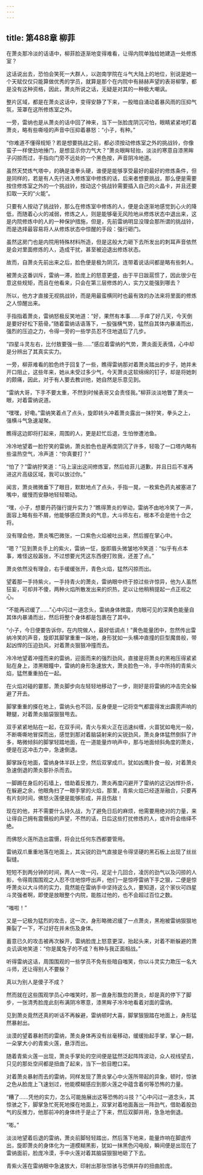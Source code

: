 ```yaml
---
---
---
```

title: 第488章 柳菲
---



在萧炎那冷淡的话语中，柳菲脸逐渐地变得难看，让得内院单独给她建造一处修炼室？

这话说出去，恐怕会笑死一大群人，以迦南学院在斗气大陆上的地位，别说是她一个天赋仅仅只能算做优秀的学员，就算是那个在内院中有赫赫声望的表哥柳擎，都是没有这种资格，因此，萧炎所说之话，无疑是对其的一种极大嘲讽。

整片区域，都是在萧炎这话中，变得安静了下来，一股暗自涌动着暴风雨的压抑气氛，笼罩在这所修炼室之外。

一旁，雷纳也是从萧炎的话中回了神来，当下一张脸庞阴沉可怕，眼睛紧紧地盯着萧炎，略有些嘶哑的声音中压抑着暴怒：“小子，有种。”

“你难道不懂得规矩？若是想要挑战之前，都必须按动修炼室之外的挑战铃，你像蛮子一样使劲地捶门，是想显示你力气大？”萧炎眼眸轻抬，淡淡的寒意自漆黑眸子闪掠而过，手指向门旁不远处的一个黑色按，声音阴冷地道。

虽然天焚炼气塔中，的确是谁拳头硬，谁便是能够享受最好的最好的修炼条件，但是同样的，若是有人先行进入修炼室中修炼的话，后来者想要挑战，那么便是需要按住修炼室之外的一个挑战铃，按动这个挑战铃需要插入自己的火晶卡，并且还要扣取一天的“火能”。

只要有人按动了挑战铃，那么在修炼室中修炼的人，便是会逐渐地感觉到心火的降低，而随着心火的减弱，修炼之人，则是能够毫无风险地从修炼状态中退出来，这是内院修炼中的人的一种保护措施，但是，先前雷纳明显没理会那所谓的挑战铃，而是选择最容易将人从修炼状态中惊醒的手段：强行砸门。

虽然这房门也是内院用特殊材料所造，但是这般大力砸下去所发出的刺耳声音依然是会对里面修炼的人，造成干扰，甚至被迫退出修炼状态。

故而，自萧炎先前出来之后，脸色便是极为阴沉，连带着说话间都是略有些刺人。

被萧炎这番训斥，雷纳一滞，脸庞上的怒意更盛，由于平日跋扈惯了，因此很少在意这些规矩，而且在他看来，只会在第三层修炼的人，实力又能强到哪去？

所以，他方才直接无视挑战铃，而是用最蛮横同时也最有效的办法来将里面的修炼之人惊醒出来。

手指指着萧炎，雷纳怒极反笑地道：“好，果然有本事……手痒了好几天，今天倒是要好好松下筋骨。”随着雷纳话语落下，一股强横气势，猛然自其体内暴涌而出，强烈的压迫之力，令得一旁的一些学员忍不住地退后了几步。

“四星斗灵左右，比付敖要强一些……”感应着雷纳的气势，萧炎面无表情，心中却是分辨出了其真实实力。

一旁，柳菲难看的脸色终于回复了一些，瞧得雷纳那对着萧炎踏出的步子，她并未开口阻止，这些年来，她从未受过多少气，今天萧炎这软绵绵的钉子，却是将她刺的颇痛，因此，对于有人要去教训他，她自然是乐意见到。

“雷纳大哥，下手不要太重，不然到时候表哥又会责怪我。”柳菲淡淡地瞥了萧炎一眼，对着雷纳说道。

“嘿嘿，好嘞。”雷纳笑着点了点头，旋即转头冲着萧炎露出一抹狞笑，拳头之上，强横斗气急速凝聚。

瞧得这边即将打起来，周围的人，更是赶忙后退，生怕惨遭池鱼。

冷冷地望着一脸狞笑的雷纳，萧炎脸色也是再度阴沉了许多，轻吸了一口塔内略有些温热空气，冷声道：“你真要打？”

“怕了？”雷纳狞笑道：“马上滚出这间修炼室，然后给菲儿道歉，并且日后不准再进这片高级区域，我可以放过你。”

闻言，萧炎微微垂下了眼目，默默地点了点头，手指一晃，一枚紫色药丸被塞进了嘴中，缓慢而安静地轻轻嚼动。

“嘿，小子，想要丹药强行提升实力？”瞧得萧炎的举动，雷纳不由地冷笑了一声，面容上略有些不屑，他能够感应萧炎的气息，大斗师左右，根本不会是他十合之将。

没有理会他，萧炎嘴巴微张，一口紫色火焰被吐出来，然后握在掌心中。

“嗯？”见到萧炎手上的紫火，雷纳一怔，旋即眉头微皱地冷笑道：“似乎有点本事，难怪这般嚣张，不过想要光凭这东西便打败我，还差了点。”

萧炎依然没有理会，右手缓缓张开，青色火焰，猛然闪掠而出。

望着那一手持紫火，一手持青火的萧炎，雷纳眼中终于掠过些许惊异，他为人虽然狂妄，可却并不傻，两种火焰所散发出来的炽热，足以让他稍稍提起一点正视之心。

“不能再迟缓了……”心中闪过一道念头，雷纳身体微震，肉眼可见的深黄色能量自其体内暴涌而出，然后将整个身体都是包裹在了其中。

“小子，今日便要告诉你，在内院做人，最好低调点！”黄色能量团中，忽然传出雷纳冷笑的声音，旋即其脚掌重重一跺地，身形犹如一头横冲直撞的巨型魔兽般，带起凶悍的压迫劲风，对着萧炎狠狠冲撞而去。

冷冷地望着冲撞而来的雷纳，迎面而来的强烈劲风，直接是将萧炎的黑袍压得紧紧贴在身上，漆黑眼瞳中，雷纳的身形急速放大，萧炎脸色一冷，手中所持的青紫火焰，猛然重重拍在一起。

在火焰对碰的霎那，萧炎脚步向左轻轻地移动了一步，刚好是将雷纳的冲击完全躲避了开去。

脚掌重重的搽在地上，雷纳头也不回，反身便是一记将空气都震得发出霹雳声响的鞭腿，对着萧炎脑袋狠狠甩去。

双手紧紧地贴在一起，在双手间，青火与紫火正在迅速纠缠，火苗犹如电光一般，不断嘶嘶地冒探而出，感觉到那对着脑袋射来的尖锐劲风，萧炎身体猛然倒斜了许多，略微倾斜的脚掌轻踏地面，在一道能量炸响声中，那与地面倾斜角度的萧炎，便是在这冲击力中，急速倒退。

脚掌跺在地面，雷纳身体半跃上空，然后双掌成爪，犹如凶鹰扑食一般，对着萧炎急速倒退的萧炎那扑杀而去。

一脚踢在身后的石墙上，借助着反推力，萧炎再度闪避开了雷纳的这记凶悍扑杀，在躲避之余，他眼角扫了一眼手掌的火焰，那里，青紫火焰已经逐渐融合，只要再有片刻时间，佛怒火莲便是能够形成，并且伤敌！

现在的他，并不需要什么持久战，为了避免日后的麻烦，他需要用绝对的力量，来让得自己拥有震慑般的声望，不然的话，日后这些打扰修炼的人，或许将会络绎不绝。

而佛怒火莲所造出震慑，将会比任何东西都要管用。

雷纳双爪重重地落在地面上，其尖锐的劲气直接是令得坚硬的黑石板上出现了丝丝裂缝。

短短不到两分钟的时间，两人一攻一闪，足足十几回合，凌厉的劲气以及闪掠的人影，令得周围围观之人忍不住地惊呼出声，他们一是惊呼雷纳下手之狠，二便是惊呼萧炎以大斗师的实力，竟然能在雷纳手中坚持这么久，要知道，这个家伙可四星斗灵强者啊，即使是放眼整个内院，能胜过他的，也不会超过百位之数。

“嗤啦！”

又是一记极为猛烈的攻击，这一次，身形略微迟缓了一点萧炎，黑袍被雷纳狠狠地撕裂了一下，不过好在并未伤及身体。

蓄意已久的攻击被再次躲开，雷纳脸庞上怒意更深，抬起头来，对着不断躲避的萧炎讥讽地笑道：“你是属兔子的不成？有种与我正面相战。”

听得雷纳这话，周围围观的一些学员不免有些暗自嗤笑，你以斗灵实力欺压一名大斗师，还让得别人不要躲？

真以为别人是傻子不成？

然而就在这些围观学员心中嗤笑时，那一直身形飘忽的萧炎，却是真的停下了脚步，一张清秀脸庞此刻布满阴冷寒意，漆黑眸子冷冷地看着对面的雷纳。

见到萧炎竟然还真的听话不再躲避，雷纳顿时大喜，脚掌狠狠踏在地面上，身形猛然暴射出。

淡漠的望着暴射而的雷纳，萧炎身体再没有丝毫移动，缓缓抬起手掌，掌心一翻，一朵掌大小的青紫火莲，悬浮而出。

随着青紫火莲一出现，萧炎手掌处的空间便是猛然泛起阵阵波动，众人视线望去，只见的那处空间都是扭曲了起来，当下一脸目瞪口呆。

对着萧炎暴射而去的雷纳，同样发现了萧炎掌心中火莲所带起的异象，顿时，惊骇之色从脸庞上飞速划过，他能模糊感应到那火莲之中蕴含着何等恐怖的力量。

“糟了……凭他的实力，怎么可能施展出这等恐怖的斗技？”心中闪过一道念头，其惊骇之下，脚掌急忙死死地搽在地面上，双掌对着地面轰出一阵劲气，借助着股劲气的反推力，他那前冲的身体终于是止了下来，然后双脚并用，急急地倒退。

“嘭。”

淡淡地望着后退的雷纳，萧炎前脚轻轻踏出，然后落下地来，能量炸响在脚底传出，旋即萧炎的身体化为一道模糊黑影，犹如一抹黑色闪电般，瞬间便是出现在了雷纳面前，脸庞冷漠，手中火莲对着其脑袋狠狠地砸了下去。

青紫火莲在雷纳眼中急速放大，印射出那张惊骇与恐惧并存的扭曲脸庞。